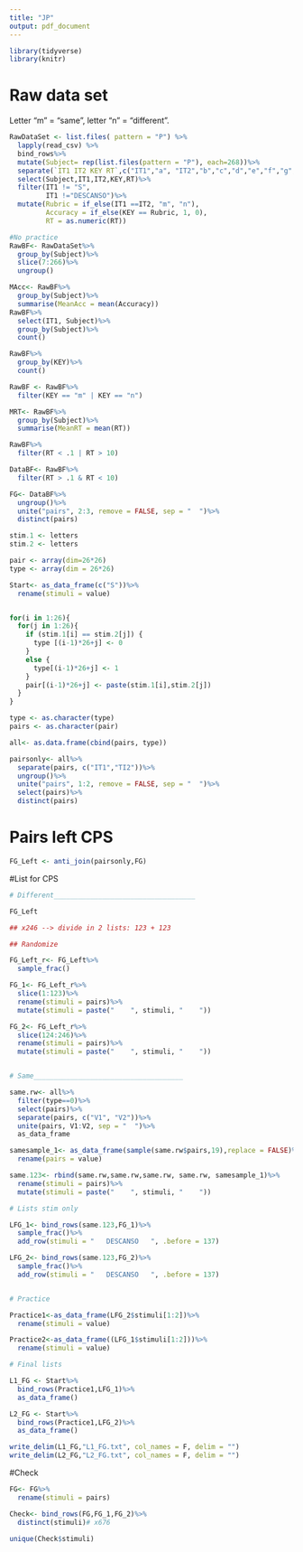 ```yaml
---
title: "JP"
output: pdf_document
---
```


```r
library(tidyverse)
library(knitr)
```

# Raw data set
Letter "m" = "same", letter "n" = "different".

```r
RawDataSet <- list.files( pattern = "P") %>%
  lapply(read_csv) %>% 
  bind_rows%>%
  mutate(Subject= rep(list.files(pattern = "P"), each=268))%>%
  separate(`IT1 IT2 KEY RT`,c("IT1","a", "IT2","b","c","d","e","f","g","KEY", "RT"), sep = " ")%>%
  select(Subject,IT1,IT2,KEY,RT)%>%
  filter(IT1 != "S",
         IT1 !="DESCANSO")%>%
  mutate(Rubric = if_else(IT1 ==IT2, "m", "n"),
         Accuracy = if_else(KEY == Rubric, 1, 0),
         RT = as.numeric(RT))

#No practice
RawBF<- RawDataSet%>%
  group_by(Subject)%>%
  slice(7:266)%>%
  ungroup()

MAcc<- RawBF%>%
  group_by(Subject)%>%
  summarise(MeanAcc = mean(Accuracy))
RawBF%>% 
  select(IT1, Subject)%>%
  group_by(Subject)%>%
  count()

RawBF%>% 
  group_by(KEY)%>%
  count()

RawBF <- RawBF%>%
  filter(KEY == "m" | KEY == "n")

MRT<- RawBF%>%
  group_by(Subject)%>%
  summarise(MeanRT = mean(RT))

RawBF%>%
  filter(RT < .1 | RT > 10)

DataBF<- RawBF%>%
  filter(RT > .1 & RT < 10)

FG<- DataBF%>%
  ungroup()%>%
  unite("pairs", 2:3, remove = FALSE, sep = "  ")%>%
  distinct(pairs)

```

```r

stim.1 <- letters
stim.2 <- letters

pair <- array(dim=26*26)
type <- array(dim = 26*26)

Start<- as_data_frame(c("S"))%>%
  rename(stimuli = value)


for(i in 1:26){
  for(j in 1:26){
    if (stim.1[i] == stim.2[j]) {
      type [(i-1)*26+j] <- 0
    }
    else {
      type[(i-1)*26+j] <- 1
    }
    pair[(i-1)*26+j] <- paste(stim.1[i],stim.2[j])
  }
}

type <- as.character(type)
pairs <- as.character(pair)

all<- as.data.frame(cbind(pairs, type))

pairsonly<- all%>%
  separate(pairs, c("IT1","TI2"))%>%
  ungroup()%>%
  unite("pairs", 1:2, remove = FALSE, sep = "  ")%>%
  select(pairs)%>%
  distinct(pairs)

```

# Pairs left CPS
```r
FG_Left <- anti_join(pairsonly,FG)
```

#List for CPS
```r

# Different___________________________________

FG_Left 

## x246 --> divide in 2 lists: 123 + 123

## Randomize 

FG_Left_r<- FG_Left%>%
  sample_frac()

FG_1<- FG_Left_r%>%
  slice(1:123)%>%
  rename(stimuli = pairs)%>%
  mutate(stimuli = paste("    ", stimuli, "    "))

FG_2<- FG_Left_r%>%
  slice(124:246)%>%
  rename(stimuli = pairs)%>%
  mutate(stimuli = paste("    ", stimuli, "    "))


# Same_____________________________________

same.rw<- all%>%
  filter(type==0)%>%
  select(pairs)%>%
  separate(pairs, c("V1", "V2"))%>%
  unite(pairs, V1:V2, sep = "  ")%>%
  as_data_frame

samesample_1<- as_data_frame(sample(same.rw$pairs,19),replace = FALSE)%>%
  rename(pairs = value)

same.123<- rbind(same.rw,same.rw,same.rw, same.rw, samesample_1)%>%
  rename(stimuli = pairs)%>%
  mutate(stimuli = paste("    ", stimuli, "    "))

# Lists stim only

LFG_1<- bind_rows(same.123,FG_1)%>%
  sample_frac()%>%
  add_row(stimuli = "   DESCANSO   ", .before = 137)

LFG_2<- bind_rows(same.123,FG_2)%>%
  sample_frac()%>%
  add_row(stimuli = "   DESCANSO   ", .before = 137)


# Practice

Practice1<-as_data_frame(LFG_2$stimuli[1:2])%>%
  rename(stimuli = value)

Practice2<-as_data_frame((LFG_1$stimuli[1:2]))%>%
  rename(stimuli = value)

# Final lists

L1_FG <- Start%>%
  bind_rows(Practice1,LFG_1)%>%
  as_data_frame()

L2_FG <- Start%>%
  bind_rows(Practice1,LFG_2)%>%
  as_data_frame()

write_delim(L1_FG,"L1_FG.txt", col_names = F, delim = "")
write_delim(L2_FG,"L2_FG.txt", col_names = F, delim = "")
```


#Check

```r
FG<- FG%>%
  rename(stimuli = pairs)

Check<- bind_rows(FG,FG_1,FG_2)%>%
  distinct(stimuli)# x676

unique(Check$stimuli)
```


